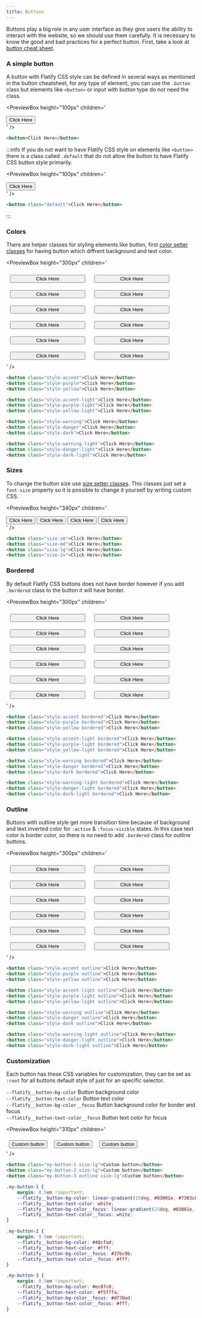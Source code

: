 ```yaml
---
title: Buttons
---
```



Buttons play a big role in any user interface as they give users the ability
to interact with the website, so we should use them carefully.
It is necessary to know the good and bad practices for a perfect button.
First, take a look at [button cheat sheet](https://www.buttoncheatsheet.com/).

### A simple button

A button with Flatify CSS style can be defined in several ways as mentioned in the button cheatsheet,
for any type of element, you can use the `.button` class but elements like `<button>` or input with button type do not need the class.

<PreviewBox
	height="100px"
	children='
<!DOCTYPE html>
<html lang="en">
	<head>
		<meta charset="UTF-8" />
		<meta http-equiv="X-UA-Compatible" content="IE=edge" />
		<meta name="viewport" content="width=device-width, initial-scale=1.0" />
		<link rel="stylesheet" href="https://raw.githack.com/amir2mi/FlatifyCSS/master/dist/css/flatify-min.css" />
		<title>Buttons</title>
	</head>
	<body>
        <div class="flex-center">
			<button>
				Click Here
			</button>
		</div>
	</body>
</html>
'
/>

```html title="index.html"
<button>Click Here</button>
```

:::info
If you do not want to have Flatify CSS style on elements like `<button>` there is a class called
`.default` that do not allow the button to have Flatify CSS button style primarily.

<PreviewBox
	height="100px"
	children='
<!DOCTYPE html>
<html lang="en">
	<head>
		<meta charset="UTF-8" />
		<meta http-equiv="X-UA-Compatible" content="IE=edge" />
		<meta name="viewport" content="width=device-width, initial-scale=1.0" />
		<link rel="stylesheet" href="https://raw.githack.com/amir2mi/FlatifyCSS/master/dist/css/flatify-min.css" />
		<title>Buttons</title>
	</head>
	<body>
        <div class="flex-center">
			<button class="default">
				Click Here
			</button>
		</div>
	</body>
</html>
'
/>

```html title="index.html"
<button class="default">Click Here</button>
```

:::

### Colors

There are helper classes for styling elements like button,
first [color setter classes](/docs/helpers/color-setters) for having button which diffrent
background and text color.

<PreviewBox
	height="300px"
	children='
<!DOCTYPE html>
<html lang="en">
	<head>
		<meta charset="UTF-8" />
		<meta http-equiv="X-UA-Compatible" content="IE=edge" />
		<meta name="viewport" content="width=device-width, initial-scale=1.0" />
		<link rel="stylesheet" href="https://raw.githack.com/amir2mi/FlatifyCSS/master/dist/css/flatify-min.css" />
		<title>Buttons</title>
		<style>
			@media screen and (max-width: 650px){
    			.flex-center button {
    				width: 100% !important;
    			}
    		}
		</style>
	</head>
	<body>
        <div class="flex-center" style="flex-wrap: wrap;">
			<button style="width: 200px; margin: 10px" class="style-warning-lighter">Click Here</button>
			<button style="width: 200px; margin: 10px" class="style-danger-lighter">Click Here</button>
			<button style="width: 200px; margin: 10px" class="style-dark-lighter">Click Here</button>
    		<button style="width: 200px; margin: 10px" class="style-accent">Click Here</button>
    		<button style="width: 200px; margin: 10px" class="style-purple">Click Here</button>
    		<button style="width: 200px; margin: 10px" class="style-yellow">Click Here</button>
 		    <button style="width: 200px; margin: 10px" class="style-warning-light">Click Here</button>
    		<button style="width: 200px; margin: 10px" class="style-danger-light">Click Here</button>
    		<button style="width: 200px; margin: 10px" class="style-dark-light">Click Here</button>
    		<button style="width: 200px; margin: 10px" class="style-warning">Click Here</button>
    		<button style="width: 200px; margin: 10px" class="style-danger">Click Here</button>
    		<button style="width: 200px; margin: 10px" class="style-dark">Click Here</button>
    	</div>
    </body>

</html>
'
/>

```html title="index.html"
<button class="style-accent">Click Here</button>
<button class="style-purple">Click Here</button>
<button class="style-yellow">Click Here</button>

<button class="style-accent-light">Click Here</button>
<button class="style-purple-light">Click Here</button>
<button class="style-yellow-light">Click Here</button>

<button class="style-warning">Click Here</button>
<button class="style-danger">Click Here</button>
<button class="style-dark">Click Here</button>

<button class="style-warning-light">Click Here</button>
<button class="style-danger-light">Click Here</button>
<button class="style-dark-light">Click Here</button>
```

### Sizes

To change the button size use [size setter classes](/docs/helpers/size-setters).
This classes just set a `font-size` property so it is possible to change it yourself by writing custom CSS.

<PreviewBox
	height="340px"
	children='
<!DOCTYPE html>
<html lang="en">
	<head>
		<meta charset="UTF-8" />
		<meta http-equiv="X-UA-Compatible" content="IE=edge" />
		<meta name="viewport" content="width=device-width, initial-scale=1.0" />
		<link rel="stylesheet" href="https://raw.githack.com/amir2mi/FlatifyCSS/master/dist/css/flatify-min.css" />
		<title>Buttons</title>
		<style>
			@media screen and (max-width: 650px){
    			.flex-center button {
    				width: 100% !important;
    			}
    		}
		</style>
	</head>
	<body>
        <div class="flex-column-center">
			<button class="size-sm">Click Here</button>
			<button class="size-md">Click Here</button>
			<button class="size-lg">Click Here</button>
			<button class="size-2x">Click Here</button>
		</div>
	</body>
</html>
'
/>

```html title="index.html"
<button class="size-sm">Click Here</button>
<button class="size-md">Click Here</button>
<button class="size-lg">Click Here</button>
<button class="size-2x">Click Here</button>
```

### Bordered

By default Flatify CSS buttons does not have border however if you add `.bordered` class to
the button it will have border.

<PreviewBox
	height="300px"
	children='
<!DOCTYPE html>
<html lang="en">
	<head>
		<meta charset="UTF-8" />
		<meta http-equiv="X-UA-Compatible" content="IE=edge" />
		<meta name="viewport" content="width=device-width, initial-scale=1.0" />
		<link rel="stylesheet" href="https://raw.githack.com/amir2mi/FlatifyCSS/master/dist/css/flatify-min.css" />
		<title>Buttons</title>
		<style>
			@media screen and (max-width: 650px){
    			.flex-center button {
    				width: 100% !important;
    			}
    		}
		</style>
    </head>
    <body>
        <div class="flex-center" style="flex-wrap: wrap">
    		<button style="width: 200px; margin: 10px" class="style-accent bordered">Click Here</button>
    		<button style="width: 200px; margin: 10px" class="style-purple bordered">Click Here</button>
    		<button style="width: 200px; margin: 10px" class="style-yellow bordered">Click Here</button>
    		<button style="width: 200px; margin: 10px" class="style-accent-light bordered">Click Here</button>
    		<button style="width: 200px; margin: 10px" class="style-purple-light bordered">Click Here</button>
    		<button style="width: 200px; margin: 10px" class="style-yellow-light bordered">Click Here</button>
    		<button style="width: 200px; margin: 10px" class="style-warning bordered">Click Here</button>
    		<button style="width: 200px; margin: 10px" class="style-danger bordered">Click Here</button>
    		<button style="width: 200px; margin: 10px" class="style-dark bordered">Click Here</button>
			<button style="width: 200px; margin: 10px" class="style-warning-light bordered">Click Here</button>
    		<button style="width: 200px; margin: 10px" class="style-danger-light bordered">Click Here</button>
    		<button style="width: 200px; margin: 10px" class="style-dark-light bordered">Click Here</button>
    	</div>
    </body>

</html>
'
/>

```html title="index.html"
<button class="style-accent bordered">Click Here</button>
<button class="style-purple bordered">Click Here</button>
<button class="style-yellow bordered">Click Here</button>

<button class="style-accent-light bordered">Click Here</button>
<button class="style-purple-light bordered">Click Here</button>
<button class="style-yellow-light bordered">Click Here</button>

<button class="style-warning bordered">Click Here</button>
<button class="style-danger bordered">Click Here</button>
<button class="style-dark bordered">Click Here</button>

<button class="style-warning-light bordered">Click Here</button>
<button class="style-danger-light bordered">Click Here</button>
<button class="style-dark-light bordered">Click Here</button>
```

### Outline

Buttons with outline style get more transition time because of
background and text inverted color for `:active` & `:focus-visible` states. In this case text color
is border color, so there is no need to add `.bordered` class for outline buttons.

<PreviewBox
	height="300px"
	children='
<!DOCTYPE html>
<html lang="en">
	<head>
		<meta charset="UTF-8" />
		<meta http-equiv="X-UA-Compatible" content="IE=edge" />
		<meta name="viewport" content="width=device-width, initial-scale=1.0" />
		<link rel="stylesheet" href="https://raw.githack.com/amir2mi/FlatifyCSS/master/dist/css/flatify-min.css" />
		<title>Buttons</title>
		<style>
			@media screen and (max-width: 650px){
    			.flex-center button {
    				width: 100% !important;
    			}
    		}
		</style>
	</head>
	<body>
        <div class="flex-center" style="flex-wrap: wrap">
			<button style="width: 200px; margin: 10px" class="style-accent outline">Click Here</button>
			<button style="width: 200px; margin: 10px" class="style-purple outline">Click Here</button>
			<button style="width: 200px; margin: 10px" class="style-yellow outline">Click Here</button>
			<button style="width: 200px; margin: 10px" class="style-accent-light outline">Click Here</button>
			<button style="width: 200px; margin: 10px" class="style-purple-light outline">Click Here</button>
			<button style="width: 200px; margin: 10px" class="style-yellow-light outline">Click Here</button>
			<button style="width: 200px; margin: 10px" class="style-warning outline">Click Here</button>
			<button style="width: 200px; margin: 10px" class="style-danger outline">Click Here</button>
			<button style="width: 200px; margin: 10px" class="style-dark outline">Click Here</button>
			<button style="width: 200px; margin: 10px" class="style-warning-light outline">Click Here</button>
			<button style="width: 200px; margin: 10px" class="style-danger-light outline">Click Here</button>
			<button style="width: 200px; margin: 10px" class="style-dark-light outline">Click Here</button>
		</div>
	</body>
</html>
'
/>

```html title="index.html"
<button class="style-accent outline">Click Here</button>
<button class="style-purple outline">Click Here</button>
<button class="style-yellow outline">Click Here</button>

<button class="style-accent-light outline">Click Here</button>
<button class="style-purple-light outline">Click Here</button>
<button class="style-yellow-light outline">Click Here</button>

<button class="style-warning outline">Click Here</button>
<button class="style-danger outline">Click Here</button>
<button class="style-dark outline">Click Here</button>

<button class="style-warning-light outline">Click Here</button>
<button class="style-danger-light outline">Click Here</button>
<button class="style-dark-light outline">Click Here</button>
```

### Customization

Each button has these CSS variables for customization, they can be set as `:root` for all buttons default style
of just for an specific selector.

`--flatify__button-bg-color` Button background color  
`--flatify__button-text-color` Button text color  
`--flatify__button-bg-color__focus` Button background color for border and focus  
`--flatify__button-text-color__focus` Button text color for focus

<PreviewBox
	height="310px"
	children='
<!DOCTYPE html>
<html lang="en">
	<head>
		<meta charset="UTF-8" />
		<meta http-equiv="X-UA-Compatible" content="IE=edge" />
		<meta name="viewport" content="width=device-width, initial-scale=1.0" />
		<link rel="stylesheet" href="https://raw.githack.com/amir2mi/FlatifyCSS/master/dist/css/flatify-min.css" />
		<title>Buttons</title>
		<style>
			.my-button-1{
				margin: 0.5em !important;
				--flatify__button-bg-color: linear-gradient(15deg, #03001e, #7303c0, #ec38bc, #fdeff9);
				--flatify__button-text-color: white;
				--flatify__button-bg-color__focus: linear-gradient(25deg, #03001e, #7303c0, #ec38bc, #fdeff9);
				--flatify__button-text-color__focus: white;
			}
			.my-button-2{
				margin: 0.5em !important;
				--flatify__button-bg-color: #48CFAD;
				--flatify__button-text-color: #fff;
				--flatify__button-bg-color__focus: #37BC9B;
				--flatify__button-text-color__focus: #fff;
			}
			.my-button-3{
				margin: 0.5em !important;
				--flatify__button-bg-color: #EC87C0;
				--flatify__button-text-color: #F5F7FA;
				--flatify__button-bg-color__focus: #D770AD;
				--flatify__button-text-color__focus: #fff;
			}
		</style>
    </head>
    <body>
        <div class="flex-column-center">
    		<button class="my-button-1 size-lg">Custom button</button>
    		<button class="my-button-2 size-lg">Custom button</button>
    		<button class="my-button-3 outline size-lg">Custom button</button>
    	</div>
    </body>

</html>
'
/>

```html title="index.html"
<button class="my-button-1 size-lg">Custom button</button>
<button class="my-button-2 size-lg">Custom button</button>
<button class="my-button-3 outline size-lg">Custom button</button>
```

```css title="style.css"
.my-button-1 {
	margin: 0.5em !important;
	--flatify__button-bg-color: linear-gradient(15deg, #03001e, #7303c0, #ec38bc, #fdeff9);
	--flatify__button-text-color: white;
	--flatify__button-bg-color__focus: linear-gradient(25deg, #03001e, #7303c0, #ec38bc, #fdeff9);
	--flatify__button-text-color__focus: white;
}

.my-button-2 {
	margin: 0.5em !important;
	--flatify__button-bg-color: #48cfad;
	--flatify__button-text-color: #fff;
	--flatify__button-bg-color__focus: #37bc9b;
	--flatify__button-text-color__focus: #fff;
}

.my-button-3 {
	margin: 0.5em !important;
	--flatify__button-bg-color: #ec87c0;
	--flatify__button-text-color: #f5f7fa;
	--flatify__button-bg-color__focus: #d770ad;
	--flatify__button-text-color__focus: #fff;
}
```
